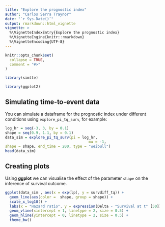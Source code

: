 ```yaml
---
title: "Explore the prognostic index"
author: "Carlos Serra Traynor"
date: "`r Sys.Date()`"
output: rmarkdown::html_vignette
vignette: >
  %\VignetteIndexEntry{Explore the prognostic index}
  %\VignetteEngine{knitr::rmarkdown}
  %\VignetteEncoding{UTF-8}
---
```


```r
knitr::opts_chunk$set(
  collapse = TRUE,
  comment = "#>"
)
```

```r
library(simtte)
```

```r
library(ggplot2)
```

## Simulating time-to-event data

You can simulate a dataframe for the prognostic index under different conditions using `explore_pi_tq_surv`, for example:

```r
log_hr = seq(-3, 3, by = 0.1)
shape = seq(0.9, 1.1, by = 0.1)
data_sim = explore_pi_tq_surv(pi = log_hr,
                                      mu = -1,
shape = shape, end_time = 200, type = "weibull")
head(data_sim)
```

## Creating plots

Using **ggplot** we can visualise the effect of the parameter `shape` on the inference of survival outcome.

```r
ggplot(data_sim , aes(x = exp(lp), y = survdiff_tq)) +
  geom_line(aes(color =  shape, group = shape)) +
  scale_x_log10() +
  labs(x = "Hazard ratio", y = expression(Delta - "Survival at t" [50])) +
  geom_vline(xintercept = 1, linetype = 2, size = 0.5) +
  geom_hline(yintercept = 0, linetype = 2, size = 0.5) +
  theme_bw()
```

